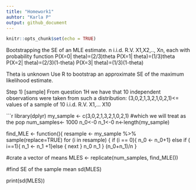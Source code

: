 ```yaml
---
title: "Homework1"
auhtor: "Karla P"
output: github_document
---
```


```r
knitr::opts_chunk$set(echo = TRUE)
```

Bootstrapping the SE of an MLE estimate. 
n i.i.d. R.V.  X1,X2,.., Xn, each with probability function 
P(X=0| theta)=(2/3)theta
P(X=1| theta)=(1/3)theta
P(X=2| theta)=(2/3)(1-theta)
P(X=3| theta)=(1/3)(1-theta)

Theta is unknown 
Use R to bootstrap an approximate SE of the maximum likelihood estimate. 

Step 1)
[sample]
From question 1H we have that 10 independent observations were taken from such a distribution: (3,0,2,1,3,2,1,0,2,1)<= values of a sample of 10 i.i.d. R.V. X1,... X10

```r
library(dplyr)
my_sample <- c(3,0,2,1,3,2,1,0,2,1) #which we will treat as the pop 
num_samples<- 1000
n_0<-0
n_1<-0
n<-length(my_sample)


find_MLE <- function(){
  resample <- my_sample %>% sample(replace=TRUE)
  for (i in resample) {
    if (i == 0){
     n_0 <- n_0+1} 
    else if ( i==1){
    n_1 <- n_1 +1}else {
    next
     }
    n_0
    n_1
  }
  (n_0+n_1)/n
}

#crate a vector of means 
MLES <-  replicate(num_samples, find_MLE())

#find SE of the sample mean
sd(MLES)

print(sd(MLES))